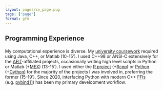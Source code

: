 ```yaml
---
layout: pages/cv_page.pug
tags: ["page"]
format: gfm
---
```


:::: {#compute_experience .flex .flex-col .space-y-1 .border-sm .p-2 .mx-auto .w-full}
<h2 class="font-bold text-blue-400 text-2xl">

Programming Experience

</h2>

::: {.prose-md .text-justify .leading-5}
My computational experience is diverse. My [university coursework](#education) required using Java, C++, or Matlab (10-15'). I used C++98 or ANSI-C extensively for the [AFIT](#education)-affiliated projects, occasionally writing high level scripts in Python or Matlab (+[MEX](https://www.mathworks.com/help/matlab/cpp-mex-file-applications.html)) (13-15'). I used either the [R project](https://www.r-project.org/) (+[Rcpp](https://cran.r-project.org/web/packages/Rcpp/index.html)) or [Python](https://www.python.org/) (+[Cython](https://cython.org/)) for the majority of the projects I was involved in, preferring the former (15-19'). Since 2020, interfacing Python with modern C++ [FFIs](https://en.wikipedia.org/wiki/Foreign_function_interface) (e.g. [pybind11](https://pybind11.readthedocs.io/en/stable/index.html)) has been my primary development workflow.
:::
::::

<!-- ```{python}
#| echo: true
#| output-location: column
import numpy as np
from bokeh.plotting import figure, show
X = np.random.uniform(size=(1500,2))
p = figure(width=350, height=350)
p.scatter(*X.T)
show(p)

``` -->